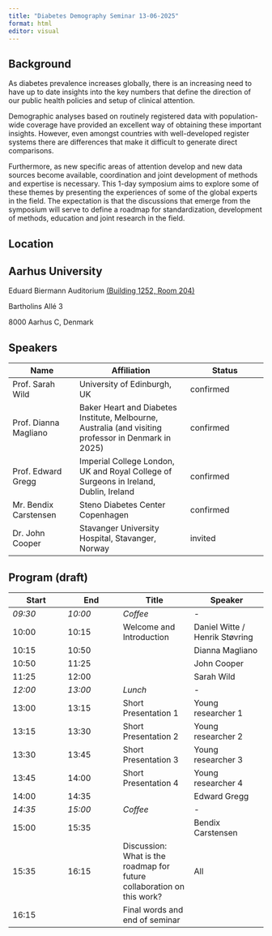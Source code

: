 ```yaml
---
title: "Diabetes Demography Seminar 13-06-2025"
format: html
editor: visual
---
```


## Background

As diabetes prevalence increases globally, there is an increasing need to have up to date insights into the key numbers that define the direction of our public health policies and setup of clinical attention.

Demographic analyses based on routinely registered data with population-wide coverage have provided an excellent way of obtaining these important insights. However, even amongst countries with well-developed register systems there are differences that make it difficult to generate direct comparisons.

Furthermore, as new specific areas of attention develop and new data sources become available, coordination and joint development of methods and expertise is necessary. This 1-day symposium aims to explore some of these themes by presenting the experiences of some of the global experts in the field. The expectation is that the discussions that emerge from the symposium will serve to define a roadmap for standardization, development of methods, education and joint research in the field.

## Location

::: callout-note
## Aarhus University

Eduard Biermann Auditorium [(Building 1252, Room 204)](https://www.au.dk/om/organisation/find-au/bygningskort/)

Bartholins Allé 3

8000 Aarhus C, Denmark
:::

## Speakers

| Name | Affiliation | Status |
|-------------------|-------------------------------|----------------------|
| Prof. Sarah Wild | University of Edinburgh, UK | confirmed |
| Prof. Dianna Magliano | Baker Heart and Diabetes Institute, Melbourne, Australia (and visiting professor in Denmark in 2025) | confirmed |
| Prof. Edward Gregg | Imperial College London, UK and Royal College of Surgeons in Ireland, Dublin, Ireland | confirmed |
| Mr. Bendix Carstensen | Steno Diabetes Center Copenhagen | confirmed |
| Dr. John Cooper | Stavanger University Hospital, Stavanger, Norway | invited |

## Program (draft)

| Start | End | Title | Speaker |
|----------------|----------------|--------------------|---------------------|
| *09:30* | *10:00* | *Coffee* | *-* |
| 10:00 | 10:15 | Welcome and Introduction | Daniel Witte / Henrik Støvring |
| 10:15 | 10:50 |  | Dianna Magliano |
| 10:50 | 11:25 |  | John Cooper |
| 11:25 | 12:00 |  | Sarah Wild |
| *12:00* | *13:00* | *Lunch* | *-* |
| 13:00 | 13:15 | Short Presentation 1 | Young researcher 1 |
| 13:15 | 13:30 | Short Presentation 2 | Young researcher 2 |
| 13:30 | 13:45 | Short Presentation 3 | Young researcher 3 |
| 13:45 | 14:00 | Short Presentation 4 | Young researcher 4 |
| 14:00 | 14:35 |  | Edward Gregg |
| *14:35* | *15:00* | *Coffee* | *-* |
| 15:00 | 15:35 |  | Bendix Carstensen |
| 15:35 | 16:15 | Discussion: What is the roadmap for future collaboration on this work? | All |
| 16:15 |  | Final words and end of seminar |  |
